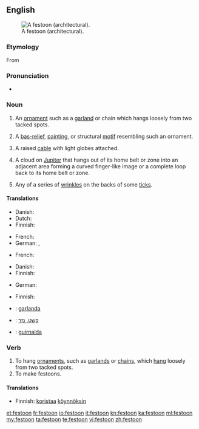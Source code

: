 ==English==
{{wikipedia}}
[[File:Guirlande Panthéon de Paris.jpg|thumb|A festoon (architectural).]]

===Etymology===
From {{etyl|fr}} {{term|feston|lang=fr}}

===Pronunciation===
* {{a|UK|US}} {{IPA|/fɛsˈtuːn/}}

===Noun===
{{en-noun}}

# An [[ornament]] such as a [[garland]] or chain which hangs loosely from two tacked spots.
# {{architecture}} A [[bas-relief]], [[painting]], or structural [[motif]] resembling such an ornament.
# A raised [[cable]] with light globes attached.
# {{astronomy}} A cloud on [[Jupiter]] that hangs out of its home belt or zone into an adjacent area forming a curved finger-like image or a complete loop back to its home belt or zone.
# Any of a series of [[wrinkle]]s on the backs of some [[tick]]s.

====Translations====
{{trans-top|ornament which hangs loosely from two tacked spots}}
* Danish: {{t-|da|guirlande|c}}
* Dutch: {{t-|nl|festoen|n}}
* Finnish: {{t|fi|koristeköynnös}}
{{trans-mid}}
* French: {{t+|fr|feston|m}}
* German: {{t+|de|Feston|n}}, {{t+|de|Girlande|f}}
{{trans-bottom}}

{{trans-top|architecture: bas-relief, painting, or structural motif resembling a festoon}}
* French: {{t+|fr|feston|m}}
{{trans-mid}}
{{trans-bottom}}

{{trans-top|cable with light globes attached}}
* Danish: {{t-|da|lyskæde|c}}
* Finnish: {{t|fi|valoköynnös}}
{{trans-mid}}
* German: {{t+|de|Lichterkette|f}}
{{trans-bottom}}

{{trans-top|astronomy: cloud formation on Jupiter}}
* Finnish: {{t+|fi|silta}}
{{trans-mid}}
{{trans-bottom}}

{{trans-top|any of a series of wrinkles on the backs of some ticks}}
{{trans-mid}}
{{trans-bottom}}

{{checktrans-top}}
* {{ttbc|Catalan}}: [[garlanda]] {{f}}
{{checktrans-mid}}
* {{ttbc|Hebrew}}: [[קשט, נזר]] {{m}}
* {{ttbc|Spanish}}: [[guirnalda]] {{f}}
{{checktrans-bottom}}

===Verb===
{{en-verb}}

# To hang [[ornament]]s, such as [[garland]]s or [[chain]]s, which [[hang]] loosely from two tacked spots.
# To make festoons.

====Translations====
{{trans-top|to hang ornaments which hang loosely from two tacked spots}}
* Finnish: [[koristaa]] [[köynnös|köynnöksin]]
{{trans-mid}}
{{trans-bottom}}

{{trans-top|to make festoons}}
{{trans-mid}}
{{trans-bottom}}

[[et:festoon]]
[[fr:festoon]]
[[io:festoon]]
[[it:festoon]]
[[kn:festoon]]
[[ka:festoon]]
[[ml:festoon]]
[[my:festoon]]
[[ta:festoon]]
[[te:festoon]]
[[vi:festoon]]
[[zh:festoon]]